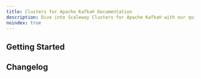 ```yaml
---
title: Clusters for Apache Kafka® Documentation
description: Dive into Scaleway Clusters for Apache Kafka® with our quickstart guides, how-tos and more.
noindex: true
---
```


<ProductHeader
   productName="Clusters for Apache Kafka®"
   productLogo="TODO"
   description="Scaleway Clusters for Apache Kafka® provides a secure, fully-managed infrastructure for your Apache Kafka® deployments."
   url="/clusters-for-kafka/quickstart/"
   label="Clusters for Apache Kafka® Quickstart"
/>

## Getting Started

<Grid>
    <SummaryCard
        title="Quickstart"
        icon="rocket"
        description="Learn how to add and manage your clusters in a few steps."
        label="View Quickstart"
        url="/clusters-for-kafka/quickstart/"
    />
    <SummaryCard
        title="Concepts"
        icon="info"
        description="Core concepts that give you a better understanding of Clusters for Apache Kafka®."
        label="View Concepts"
        url="/clusters-for-kafka/concepts"
    />
    <SummaryCard
        title="How-tos"
        icon="help-circle-outline"
        description="Check our guides to add and manage your clusters"
        label="View How-tos"
        url="/clusters-for-kafka/how-to/"
    />

</Grid>

<ClickableBanner
    productLogo="cli"
    title="Clusters for Apache Kafka® API"
    description="Learn how to manage your clusters through the API."
    url="https://www.scaleway.com/en/developers/api/TODO/"
    label="Go to Clusters for Apache Kafka® API"
/>

## Changelog

<ChangelogList
    productName="TODO"
    numberOfChanges={3}
/>
